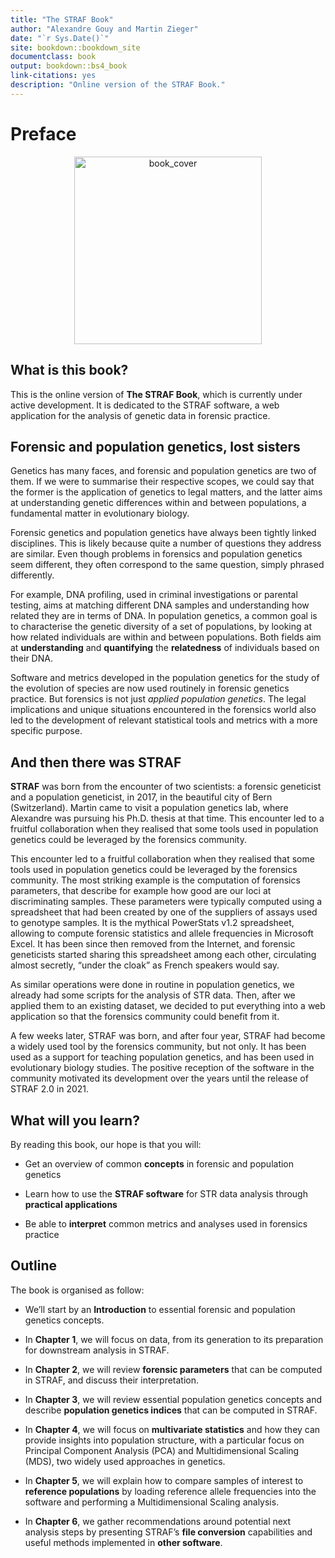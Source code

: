 ```yaml
--- 
title: "The STRAF Book"
author: "Alexandre Gouy and Martin Zieger"
date: "`r Sys.Date()`"
site: bookdown::bookdown_site
documentclass: book
output: bookdown::bs4_book
link-citations: yes
description: "Online version of the STRAF Book."
---
```


# Preface {-}

<center><img src="img/cover.png" class="cover" alt="book_cover" width="300"/></center>

## What is this book? {-}

This is the online version of __The STRAF Book__, which is currently under
active development. It is dedicated to the STRAF software, a web application
for the analysis of genetic data in forensic practice.

## Forensic and population genetics, lost sisters {-}

Genetics has many faces, and forensic and population genetics are two of them.
If we were to summarise their respective scopes, we could say that the former 
is the application of genetics to legal matters, and the latter aims at 
understanding genetic differences within and between populations, a 
fundamental matter in evolutionary biology.

Forensic genetics and population genetics have always been tightly linked
disciplines. This is likely because quite a number of questions they address
are similar. Even though problems in forensics and population genetics seem 
different, they often correspond to the same question, simply phrased differently.

For example, DNA profiling, used in criminal investigations or parental testing,
aims at matching different DNA samples and understanding how related they are in
terms of DNA. In population genetics, a common goal is to characterise the
genetic diversity of a set of populations, by looking at how related individuals 
are within and between populations. Both fields aim at __understanding__ and
__quantifying__ the __relatedness__ of individuals based on their DNA.

Software and metrics developed in the population genetics for the study of the 
evolution of species are now used routinely in forensic genetics practice. 
But forensics is not just _applied population genetics_. The legal implications
and unique situations encountered in the forensics world also led to the 
development of relevant statistical tools and metrics with a more specific purpose.

## And then there was STRAF {-}

__STRAF__ was born from the encounter of two scientists: a forensic geneticist and a 
population geneticist, in 2017, in the beautiful city of Bern (Switzerland).
Martin came to visit a population genetics lab, where Alexandre was pursuing 
his Ph.D. thesis at that time. This encounter led to a fruitful collaboration 
when they realised that some tools used in population genetics could be 
leveraged by the forensics community.

This encounter led to a fruitful collaboration when they realised that some tools
used in population genetics could be leveraged by the forensics community. The
most striking example is the computation of forensics parameters, that describe
for example how good are our loci at discriminating samples. These 
parameters were typically computed using a spreadsheet that had been created by 
one of the suppliers of assays used to genotype samples. It is the mythical 
PowerStats v1.2 spreadsheet, allowing to compute forensic statistics and allele 
frequencies in Microsoft Excel. It has been since then removed from the Internet, 
and forensic geneticists started sharing this spreadsheet among each other, circulating 
almost secretly, "under the cloak" as French speakers would say.

As similar operations were done in routine in population genetics, we already had 
some scripts for the analysis of STR data. Then, after we applied them to an existing 
dataset, we decided to put everything into a web application so that the forensics 
community could benefit from it.

A few weeks later, STRAF was born, and after four year, STRAF had become a 
widely used tool by the forensics community, but not only. 
It has been used as a support for teaching population genetics, and has 
been used in evolutionary biology studies. 
The positive reception of the software in the community motivated its 
development over the years until the release of STRAF 2.0 in 2021. 

## What will you learn? {-}

By reading this book, our hope is that you will:

* Get an overview of common __concepts__ in forensic and population genetics

* Learn how to use the __STRAF software__ for STR data analysis through __practical applications__

* Be able to __interpret__ common metrics and analyses used in forensics practice

## Outline {-}

The book is organised as follow:

* We'll start by an __Introduction__ to essential forensic and population genetics concepts.

* In __Chapter 1__, we will focus on data, from its generation to its preparation for
downstream analysis in STRAF.

* In __Chapter 2__, we will review __forensic parameters__ that can be computed in STRAF,
and discuss their interpretation.

* In __Chapter 3__, we will review essential population genetics concepts and
describe __population genetics indices__ that can be computed in STRAF.

* In __Chapter 4__, we will focus on __multivariate statistics__ and how they can provide 
insights into population structure, with a particular focus on Principal Component
Analysis (PCA) and Multidimensional Scaling (MDS), two widely used approaches in genetics.

* In __Chapter 5__, we will explain how to compare samples of interest to
__reference populations__ by loading reference allele frequencies into the 
software and performing a Multidimensional Scaling analysis.

* In __Chapter 6__, we gather recommendations around potential next analysis steps
by presenting STRAF's __file conversion__ capabilities and useful methods implemented in
__other software__.
